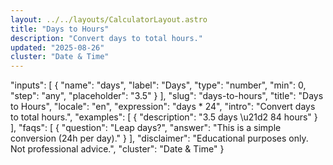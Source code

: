 ```yaml
---
layout: ../../layouts/CalculatorLayout.astro
title: "Days to Hours"
description: "Convert days to total hours."
updated: "2025-08-26"
cluster: "Date & Time"
---
```



  "inputs": [
    {
      "name": "days",
      "label": "Days",
      "type": "number",
      "min": 0,
      "step": "any",
      "placeholder": "3.5"
    }
  ],
  "slug": "days-to-hours",
  "title": "Days to Hours",
  "locale": "en",
  "expression": "days * 24",
  "intro": "Convert days to total hours.",
  "examples": [
    {
      "description": "3.5 days \u21d2 84 hours"
    }
  ],
  "faqs": [
    {
      "question": "Leap days?",
      "answer": "This is a simple conversion (24h per day)."
    }
  ],
  "disclaimer": "Educational purposes only. Not professional advice.",
  "cluster": "Date & Time"
}

<Calculator schema={schema} />
